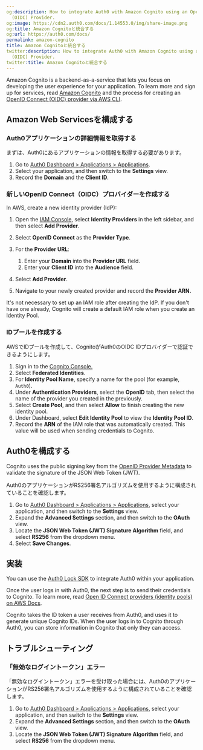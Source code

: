```yaml
---
og:description: How to integrate Auth0 with Amazon Cognito using an OpenID Connect
  (OIDC) Provider.
og:image: https://cdn2.auth0.com/docs/1.14553.0/img/share-image.png
og:title: Amazon Cognitoと統合する
og:url: https://auth0.com/docs/
permalink: amazon-cognito
title: Amazon Cognitoと統合する
twitter:description: How to integrate Auth0 with Amazon Cognito using an OpenID Connect
  (OIDC) Provider.
twitter:title: Amazon Cognitoと統合する
---
```


Amazon Cognito is a backend-as-a-service that lets you focus on developing the user experience for your application. To learn more and sign up for services, read [Amazon Cognito](http://aws.amazon.com/cognito/) and the process for creating an [OpenID Connect (OIDC) provider via AWS CLI](https://docs.aws.amazon.com/cli/latest/reference/iam/create-open-id-connect-provider.html).

## Amazon Web Servicesを構成する

### Auth0アプリケーションの詳細情報を取得する

まずは、Auth0にあるアプリケーションの情報を取得する必要があります。

1. Go to [Auth0 Dashboard > Applications > Applications](https://manage.auth0.com/#/applications).
2. Select your application, and then switch to the **Settings** view.
3. Record the **Domain** and the **Client ID**.

### 新しいOpenID Connect（OIDC）プロバイダーを作成する

In AWS, create a new <Tooltip tip="Identity Provider (IdP): Service that stores and manages digital identities." cta="View Glossary" href="/docs/glossary?term=identity+provider">identity provider</Tooltip> (IdP):

1. Open the [IAM Console](https://console.aws.amazon.com), select **Identity Providers** in the left sidebar, and then select **Add Provider**.
2. Select **OpenID Connect** as the **Provider Type**.
3. For the **Provider URL**:

   1. Enter your **Domain** into the **Provider URL** field.
   2. Enter your **Client ID** into the **Audience** field.
4. Select **Add Provider**.
5. Navigate to your newly created provider and record the **Provider ARN.**

<Callout icon="file-lines" color="#0EA5E9" iconType="regular">

It's not necessary to set up an IAM role after creating the IdP. If you don't have one already, Cognito will create a default IAM role when you create an Identity Pool.

</Callout>

### IDプールを作成する

AWSでIDプールを作成して、CognitoがAuth0のOIDC IDプロバイダーで認証できるようにします。

1. Sign in to the [Cognito Console.](https://console.aws.amazon.com/cognito/home)
2. Select **Federated Identities**.
3. For **Identity Pool Name**, specify a name for the pool (for example, `Auth0`).
4. Under **Authentication Providers**, select the **OpenID** tab, then select the name of the provider you created in the previously.
5. Select **Create Pool**, and then select **Allow** to finish creating the new identity pool.
6. Under Dashboard, select **Edit Identity Pool** to view the **Identity Pool ID**.
7. Record the **ARN** of the IAM role that was automatically created. This value will be used when sending credentials to Cognito.

## Auth0を構成する

Cognito uses the public signing key from the [OpenID Provider Metadata](https://subscription.auth0.com/.well-known/jwks.json) to validate the signature of the <Tooltip tip="JSON Web Token (JWT): Standard ID Token format (and often Access Token format) used to represent claims securely between two parties." cta="View Glossary" href="/docs/glossary?term=JSON+Web+Token">JSON Web Token</Tooltip> (JWT).

Auth0のアプリケーションがRS256署名アルゴリズムを使用するように構成されていることを確認します。

1. Go to [Auth0 Dashboard > Applications > Applications](https://manage.auth0.com/#/applications), select your application, and then switch to the **Settings** view.
2. Expand the **Advanced Settings** section, and then switch to the **OAuth** view.
3. Locate the **JSON Web Token (JWT) Signature Algorithm** field, and select **RS256** from the dropdown menu.
4. Select **Save Changes**.

## 実装

You can use the [Auth0 Lock SDK](/docs/libraries#lock) to integrate Auth0 within your application.

Once the user logs in with Auth0, the next step is to send their credentials to Cognito. To learn more, read [Open ID Connect providers (identity pools) on AWS Docs](http://docs.aws.amazon.com/cognito/latest/developerguide/open-id.html).

Cognito takes the <Tooltip tip="ID Token: Credential meant for the client itself, rather than for accessing a resource." cta="View Glossary" href="/docs/glossary?term=ID+token">ID token</Tooltip> a user receives from Auth0, and uses it to generate unique Cognito IDs. When the user logs in to Cognito through Auth0, you can store information in Cognito that only they can access.

## トラブルシューティング

### 「無効なログイントークン」エラー

「無効なログイントークン」エラーを受け取った場合には、Auth0のアプリケーションがRS256署名アルゴリズムを使用するように構成されていることを確認します。

1. Go to [Auth0 Dashboard > Applications > Applications](https://manage.auth0.com/#/applications), select your application, and then switch to the **Settings** view.
2. Expand the **Advanced Settings** section, and then switch to the **OAuth** view.
3. Locate the **JSON Web Token (JWT) Signature Algorithm** field, and select **RS256** from the dropdown menu.